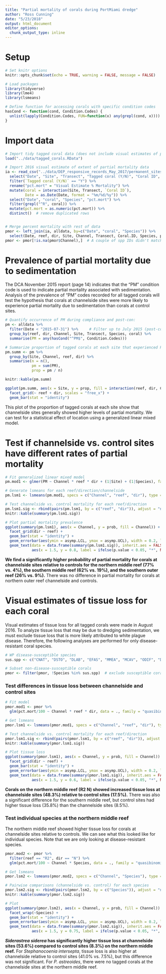 ```yaml
---
title: "Partial mortality of corals during PortMiami dredge"
author: "Ross Cunning"
date: "5/23/2018"
output: html_document
editor_options: 
  chunk_output_type: inline
---
```


# Setup
```r
# Set knitr options
knitr::opts_chunk$set(echo = TRUE, warning = FALSE, message = FALSE)
```

```r
# Load packages
library(tidyverse)
library(lme4)
library(lsmeans)

# Define function for accessing corals with specific condition codes
hasCond <- function(cond, Condition.Codes) {
  unlist(lapply(Condition.Codes, FUN=function(x) any(grepl(cond, x))))
}
```

# Import data
```r
# Import tidy tagged coral data (does not include visual estimates of partial mortality extent)
load("../data/tagged_corals.RData")

# Import 2016 visual estimate of extent of partial mortality data
ia <- read_csv("../data/DEP_responsive_records_May_2017/permanent_sites_impact_assessment_corals_2016_CSI_QAQC.csv", skip=1) %>%
  select("Date", "Site", "Transect", "Tagged coral (Y/N)", "Coral ID", "Species", "Visual Estimate % Mortality") %>%
  filter(`Tagged coral (Y/N)` == "Y") %>%
  rename("pct.mort" = "Visual Estimate % Mortality") %>%
  mutate(coral = interaction(Site, Transect, `Coral ID`),
         Date = as.Date(Date, format = "%m/%d/%y")) %>%
  select("Date", "coral", "Species", "pct.mort") %>%
  filter(grepl("^R", coral)) %>%
  mutate(pct.mort = as.numeric(pct.mort)) %>%
  distinct()  # remove duplicated rows


# Merge percent mortality with rest of data
pmor <- left_join(ia, alldata, by=c("Date", "coral", "Species")) %>%
  select(Date, reef, dir, Site, Channel, Transect, Coral.ID, Species, pct.mort, coral)
pmor <- pmor[!is.na(pmor$Channel),]  # A couple of spp IDs didn't match (data entry error?), so other columns did not merge. omit these rows.
```

# Prevalence of partial mortality due to sedimentation

The DCA November 2015 report (page 14) indicates that the "PM" condition code is used to indicate partial mortality associated with sedimentation. Analysis of the prevalence of "PM" codes recorded for all tagged corals will test the hypothesis that corals at channelside sites were more likely to experience partial mortality due to sedimentation than corals at control sites.

```r
# Quantify occurrence of PM during compliance and post-con:
pm <- alldata %>%
  filter(Date < "2015-07-31") %>%     # Filter up to July 2015 (post-construction monitoring)
  group_by(reef, dir, Channel, Site, Transect, Species, coral) %>%
  summarise(PM = any(hasCond("^PM$", Condition.Codes)))

# Summarize proportion of tagged corals at each site that experienced PM
pm.summ <- pm %>%
  group_by(Site, Channel, reef, dir) %>%
  summarise(n = n(),
            pm = sum(PM),
            prop = pm / n)

knitr::kable(pm.summ)

ggplot(pm.summ, aes(x = Site, y = prop, fill = interaction(reef, dir, Channel))) +
  facet_grid(~ reef + dir, scales = "free_x") +
  geom_bar(stat = "identity")
```

This plot of the proportion of tagged corals at each site show that channelside sites generally showed higher levels of partial mortality. We can test for a statistical effect of location using a generalized linear mixed model.

# Test if channelside vs. control sites have different rates of partial mortality
```r
# Fit generalized linear mixed model
pm.mod1 <- glmer(PM ~ Channel * reef * dir + (1|Site) + (1|Species), family = "binomial", data = pm)

# Generate lsmeans for each reef/direction/channelside
pm.lsm1 <- lsmeans(pm.mod1, specs = c("Channel", "reef", "dir"), type = "response")

# Test channelside vs. control mortality for each reef/direction
pm.lsm1.sig <- rbind(pairs(pm.lsm1, by = c("reef", "dir")), adjust = "none")
knitr::kable(summary(pm.lsm1.sig))

# Plot partial mortality prevalence
ggplot(summary(pm.lsm1), aes(x = Channel, y = prob, fill = Channel)) + 
  facet_grid(dir ~ reef) +
  geom_bar(stat = "identity") +
  geom_errorbar(aes(ymin = asymp.LCL, ymax = asymp.UCL), width = 0.2, lwd = 0.3) +
  geom_text(data = data.frame(summary(pm.lsm1.sig)), inherit.aes = FALSE,
            aes(x = 1.5, y = 0.8, label = ifelse(p.value < 0.05, "*", NA)), cex = 10)
```

**We find a significantly higher probability of partial mortality for corals at channelside sites relative to controls for the northern middle reef (77% vs. 4%), the southern middle reef (62% vs. 19%), and the southern outer reef (26% vs. 9%).**
There was no difference in partial mortality for corals at northern outer reef channelside and controls.

# Visual estimates of tissue loss for each coral

Visual estimates of tissue loss for all tagged corals were made in August 2016. To analyze tissue loss that may be due to dredging sedimentation, we must exclude tissue loss that is more likely attributed to white plague disease. Therefore, the following analyses are performed for only disease-resistant coral species.

```r
# WP disease-susceptible species
sus.spp <- c("CNAT", "DSTO", "DLAB", "EFAS", "MMEA", "MCAV", "ODIF", "DCLI", "DSTR", "SBOU")

# Subset non-disease-susceptible corals
pmor <- filter(pmor, !Species %in% sus.spp)  # exclude susceptible corals
```

### Test differences in tissue loss between channelside and control sites
```r
# Fit model
pmor.mod1 <- pmor %>%
  glm(pct.mort/100 ~ Channel * reef * dir, data = ., family = "quasibinomial")

# Get lsmeans
pmor.lsm1 <- lsmeans(pmor.mod1, specs = c("Channel", "reef", "dir"), type = "response")

# Test channelside vs. control mortality for each reef/direction
pmor.lsm1.sig <- rbind(pairs(pmor.lsm1, by = c("reef", "dir")), adjust = "none")
knitr::kable(summary(pmor.lsm1.sig))

# Plot tissue loss
ggplot(summary(pmor.lsm1), aes(x = Channel, y = prob, fill = Channel)) + 
  facet_grid(dir ~ reef) +
  geom_bar(stat = "identity") +
  geom_errorbar(aes(ymin = asymp.LCL, ymax = asymp.UCL), width = 0.2, lwd = 0.3) +
  geom_text(data = data.frame(summary(pmor.lsm1.sig)), inherit.aes = FALSE,
            aes(x = 1.5, y = 0.6, label = ifelse(p.value < 0.05, "*", NA)), cex = 10)
```

**Corals on the northern middle reef (R2 N) showed increased tissue loss at channelside sites (48.3%) relative to control sites (17.5%).**
There was also a significant difference for the southern middle reef, but control sites had higher tissue loss (35.8%) than the channelside sites (8.5%).

### Test individual species at the northern middle reef

The northern middle reef showed higher tissue loss for corals at channelside sites relative to controls. We can see what this looked like for individual species. Note that we are only looking at disease-resistant species.

```r
pmor.mod2 <- pmor %>%
  filter(reef == "R2", dir == "N") %>%
  glm(pct.mort/100 ~ Channel * Species, data = ., family = "quasibinomial")

# Get lsmeans
pmor.lsm2 <- lsmeans(pmor.mod2, specs = c("Channel", "Species"), type = "response")

# Pairwise comparisons (channelside vs. control) for each species
pmor.lsm2.sig <- rbind(pairs(pmor.lsm2, by = c("Species")), adjust = "none")
knitr::kable(summary(pmor.lsm2.sig))

# Plot
ggplot(summary(pmor.lsm2), aes(x = Channel, y = prob, fill = Channel)) + 
  facet_wrap(~Species) +
  geom_bar(stat = "identity") +
  geom_errorbar(aes(ymin = asymp.LCL, ymax = asymp.UCL), width = 0.2, lwd = 0.3) +
  geom_text(data = data.frame(summary(pmor.lsm2.sig)), inherit.aes = FALSE,
            aes(x = 1.5, y = 0.75, label = ifelse(p.value < 0.05, "*", NA)), cex = 10)
```

**_Siderastrea siderea_ has significantly higher tissue loss at channelside sites (53.6%) compared to control sites (8.3%) on the northern middle reef.**
For *Stephanocoenia intersepta*, tissue loss is also higher at channelside relative to control sites (41.0% vs. 7.5%), but this difference was not significant. For *P. astreoides*, there were no tagged corals at the channelside sites at the northern middle reef.


